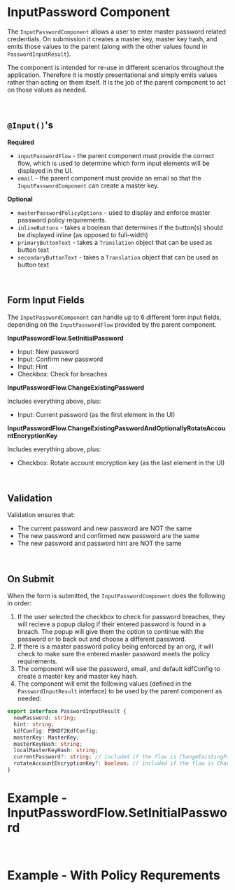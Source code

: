 

<Meta of={stories} />

# InputPassword Component

The `InputPasswordComponent` allows a user to enter master password related credentials. On
submission it creates a master key, master key hash, and emits those values to the parent (along
with the other values found in `PasswordInputResult`).

The component is intended for re-use in different scenarios throughout the application. Therefore it
is mostly presentational and simply emits values rather than acting on them itself. It is the job of
the parent component to act on those values as needed.

<br />

## `@Input()`'s

**Required**

- `inputPasswordFlow` - the parent component must provide the correct flow, which is used to
  determine which form input elements will be displayed in the UI.
- `email` - the parent component must provide an email so that the `InputPasswordComponent` can
  create a master key.

**Optional**

- `masterPasswordPolicyOptions` - used to display and enforce master password policy requirements.
- `inlineButtons` - takes a boolean that determines if the button(s) should be displayed inline (as
  opposed to full-width)
- `primaryButtonText` - takes a `Translation` object that can be used as button text
- `secondaryButtonText` - takes a `Translation` object that can be used as button text

<br />

## Form Input Fields

The `InputPasswordComponent` can handle up to 6 different form input fields, depending on the
`InputPasswordFlow` provided by the parent component.

**InputPasswordFlow.SetInitialPassword**

- Input: New password
- Input: Confirm new password
- Input: Hint
- Checkbox: Check for breaches

**InputPasswordFlow.ChangeExistingPassword**

Includes everything above, plus:

- Input: Current password (as the first element in the UI)

**InputPasswordFlow.ChangeExistingPasswordAndOptionallyRotateAccountEncryptionKey**

Includes everything above, plus:

- Checkbox: Rotate account encryption key (as the last element in the UI)

<br />

## Validation

Validation ensures that:

- The current password and new password are NOT the same
- The new password and confirmed new password are the same
- The new password and password hint are NOT the same

<br />

## On Submit

When the form is submitted, the `InputPasswordComponent` does the following in order:

1. If the user selected the checkbox to check for password breaches, they will recieve a popup
   dialog if their entered password is found in a breach. The popup will give them the option to
   continue with the password or to back out and choose a different password.
2. If there is a master password policy being enforced by an org, it will check to make sure the
   entered master password meets the policy requirements.
3. The component will use the password, email, and default kdfConfig to create a master key and
   master key hash.
4. The component will emit the following values (defined in the `PasswordInputResult` interface) to
   be used by the parent component as needed:

```typescript
export interface PasswordInputResult {
  newPassword: string;
  hint: string;
  kdfConfig: PBKDF2KdfConfig;
  masterKey: MasterKey;
  masterKeyHash: string;
  localMasterKeyHash: string;
  currentPassword?: string; // included if the flow is ChangeExistingPassword or ChangeExistingPasswordAndOptionallyRotateAccountEncryptionKey
  rotateAccountEncryptionKey?: boolean; // included if the flow is ChangeExistingPasswordAndOptionallyRotateAccountEncryptionKey
}
```

# Example - InputPasswordFlow.SetInitialPassword

<Story of={stories.SetInitialPassword} />

<br />

# Example - With Policy Requrements

<Story of={stories.WithPolicies} />
